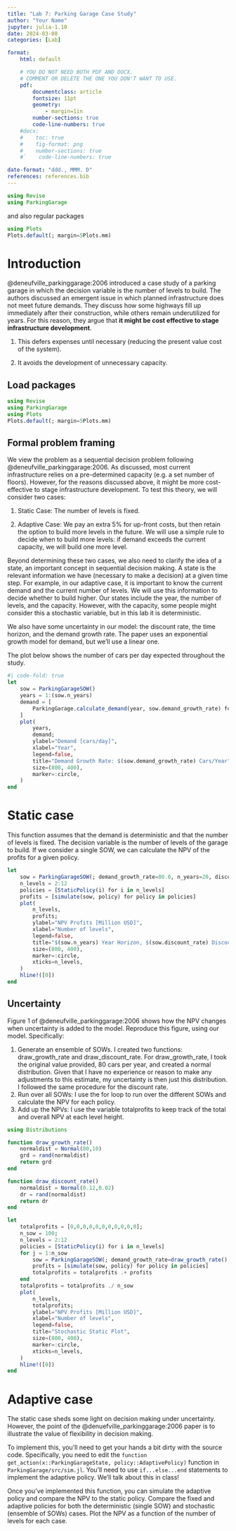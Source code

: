 ```yaml
---
title: "Lab 7: Parking Garage Case Study"
author: "Your Name"
jupyter: julia-1.10
date: 2024-03-08
categories: [Lab]

format: 
    html: default

    # YOU DO NOT NEED BOTH PDF AND DOCX.
    # COMMENT OR DELETE THE ONE YOU DON'T WANT TO USE.
    pdf:
        documentclass: article
        fontsize: 11pt
        geometry:
            - margin=1in  
        number-sections: true
        code-line-numbers: true
    #docx: 
    #    toc: true
    #    fig-format: png
    #    number-sections: true
    #`    code-line-numbers: true

date-format: "ddd., MMM. D"
references: references.bib
---
```



```julia
using Revise
using ParkingGarage
```

and also regular packages

```julia
using Plots
Plots.default(; margin=5Plots.mm)
```

# Introduction

@deneufville_parkinggarage:2006 introduced a case study of a parking garage in which the decision variable is the number of levels to build.  The authors discussed an emergent issue in which planned infrastructure does not meet future demands.  They discuss how some highways fill up immediately after their construction, while others remain underutilized for years.  For this reason, they argue that **it might be cost effective to stage infrastructure development**.

1. This defers expenses until necessary (reducing the present value cost of the system).

2. It avoids the development of unnecessary capacity.

## Load packages

```julia
using Revise
using ParkingGarage
using Plots
Plots.default(; margin=5Plots.mm)
```

## Formal problem framing

We view the problem as a sequential decision problem following @deneufville_parkinggarage:2006.  As discussed, most current infrastructure relies on a pre-determined capacity (e.g. a set number of floors).  However, for the reasons discussed above, it might be more cost-effective to stage infrastructure development.  To test this theory, we will consider two cases:

1. Static Case: The number of levels is fixed.

2. Adaptive Case: We pay an extra 5% for up-front costs, but then retain the option to build more levels in the future.  We will use a simple rule to decide when to build more levels: if demand exceeds the current capacity, we will build one more level.

Beyond determining these two cases, we also need to clarify the idea of a state, an important concept in sequential decision making.  A state is the relevant information we have (necessary to make a decision) at a given time step.  For example, in our adaptive case, it is important to know the current demand and the current number of levels.  We will use this information to decide whether to build higher.  Our states include the year, the number of levels, and the capacity.  However, with the capacity, some people might consider this a stochastic variable, but in this lab it is deterministic.

We also have some uncertainty in our model: the discount rate, the time horizon, and the demand growth rate.
The paper uses an exponential growth model for demand, but we'll use a linear one.

The plot below shows the number of cars per day expected throughout the study.

```julia
#| code-fold: true
let
    sow = ParkingGarageSOW()
    years = 1:(sow.n_years)
    demand = [
        ParkingGarage.calculate_demand(year, sow.demand_growth_rate) for year in years
    ]
    plot(
        years,
        demand;
        ylabel="Demand [cars/day]",
        xlabel="Year",
        legend=false,
        title="Demand Growth Rate: $(sow.demand_growth_rate) Cars/Year",
        size=(800, 400),
        marker=:circle,
    )
end
```

# Static case

This function assumes that the demand is deterministic and that the number of levels is fixed.
The decision variable is the number of levels of the garage to build.
If we consider a single SOW, we can calculate the NPV of the profits for a given policy.

```julia
let
    sow = ParkingGarageSOW(; demand_growth_rate=80.0, n_years=20, discount_rate=0.12)
    n_levels = 2:12
    policies = [StaticPolicy(i) for i in n_levels]
    profits = [simulate(sow, policy) for policy in policies]
    plot(
        n_levels,
        profits;
        ylabel="NPV Profits [Million USD]",
        xlabel="Number of levels",
        legend=false,
        title="$(sow.n_years) Year Horizon, $(sow.discount_rate) Discount, $(sow.demand_growth_rate) Demand Growth",
        size=(800, 400),
        marker=:circle,
        xticks=n_levels,
    )
    hline!([0])
end
```

## Uncertainty

Figure 1 of @deneufville_parkinggarage:2006 shows how the NPV changes when uncertainty is added to the model.
Reproduce this figure, using our model.
Specifically:

1. Generate an ensemble of SOWs. I created two functions: draw_growth_rate and draw_discount_rate.  For draw_growth_rate, I took the original value provided, 80 cars per year, and created a normal distribution.  Given that I have no experience or reason to make any adjustments to this estimate, my uncertainty is then just this distribution.  I followed the same procedure for the discount rate.
2. Run over all SOWs:  I use the for loop to run over the different SOWs and calculate the NPV for each policy.
3. Add up the NPVs:  I use the variable totalprofits to keep track of the total and overall NPV at each level height.

```julia

using Distributions

function draw_growth_rate()
    normaldist = Normal(80,10)
    grd = rand(normaldist)
    return grd
end

function draw_discount_rate()
    normaldist = Normal(0.12,0.02)
    dr = rand(normaldist)
    return dr
end

let
    totalprofits = [0,0,0,0,0,0,0,0,0,0,0];
    n_sow = 100;
    n_levels = 2:12
    policies = [StaticPolicy(i) for i in n_levels]
    for j = 1:n_sow
        sow = ParkingGarageSOW(; demand_growth_rate=draw_growth_rate(), n_years=20, discount_rate=draw_discount_rate())
        profits = [simulate(sow, policy) for policy in policies]
        totalprofits = totalprofits .+ profits
    end
    totalprofits = totalprofits ./ n_sow
    plot(
        n_levels,
        totalprofits;
        ylabel="NPV Profits [Million USD]",
        xlabel="Number of levels",
        legend=false,
        title="Stochastic Static Plot",
        size=(800, 400),
        marker=:circle,
        xticks=n_levels,
    )
    hline!([0])
end

```

# Adaptive case

The static case sheds some light on decision making under uncertainty.
However, the point of the @denuefville_parkinggarage:2006 paper is to illustrate the value of flexibility in decision making.

To implement this, you'll need to get your hands a bit dirty with the source code.
Specifically, you need to edit the `function get_action(x::ParkingGarageState, policy::AdaptivePolicy)` function in `ParkingGarage/src/sim.jl`.
You'll need to use `if...else...end` statements to implement the adaptive policy.
We'll talk about this in class!

Once you've implemented this function, you can simulate the adaptive policy and compare the NPV to the static policy.
Compare the fixed and adaptive policies for both the deterministic (single SOW) and stochastic (ensemble of SOWs) cases.
Plot the NPV as a function of the number of levels for each case.